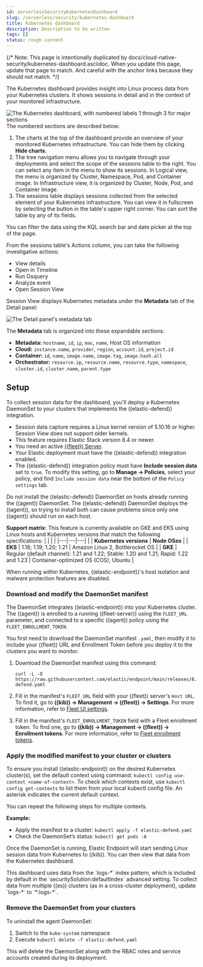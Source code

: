 ```yaml
---
id: serverlessSecurityKubernetesDashboard
slug: /serverless/security/kubernetes-dashboard
title: Kubernetes dashboard
description: Description to be written
tags: []
status: rough content
---
```



<RoughContent />

<div id="kubernetes-dashboard"></div>

{/* Note: This page is intentionally duplicated by docs/cloud-native-security/kubernetes-dashboard.asciidoc. When you update this page, update that page to match. And careful with the anchor links because they should not match. */}

The Kubernetes dashboard provides insight into Linux process data from your Kubernetes clusters. It shows sessions in detail and in the context of your monitored infrastructure.

![The Kubernetes dashboard, with numbered labels 1 through 3 for major sections](../images/kubernetes-dashboard/-dashboards-kubernetes-dashboard.png)
The numbered sections are described below:

  1. The charts at the top of the dashboard provide an overview of your monitored Kubernetes infrastructure. You can hide them by clicking **Hide charts**.
  1. The tree navigation menu allows you to navigate through your deployments and select the scope of the sessions table to the right. You can select any item in the menu to show its sessions. In Logical view, the menu is organized by Cluster, Namespace, Pod, and Container image. In Infrastructure view, it is organized by Cluster, Node, Pod, and Container image.
  1. The sessions table displays sessions collected from the selected element of your Kubernetes infrastructure. You can view it in fullscreen by selecting the button in the table's upper right corner. You can sort the table by any of its fields.

You can filter the data using the KQL search bar and date picker at the top of the page.

From the sessions table's Actions column, you can take the following investigative actions:

- View details
- <DocLink id="serverlessSecurityTimelinesUi">Open in Timeline</DocLink>
- <DocLink id="serverlessSecurityAlertsRunOsquery">Run Osquery</DocLink>
- <DocLink id="serverlessSecurityVisualEventAnalyzer">Analyze event</DocLink>
- <DocLink id="serverlessSecuritySessionView">Open Session View</DocLink>

Session View displays Kubernetes metadata under the **Metadata** tab of the Detail panel:

![The Detail panel's metadata tab](../images/kubernetes-dashboard/-dashboards-metadata-tab.png)

The **Metadata** tab is organized into these expandable sections:

- **Metadata:** `hostname`, `id`, `ip`, `mac`, `name`, Host OS information
- **Cloud:** `instance.name`, `provider`, `region`, `account.id`, `project.id`
- **Container:** `id`, `name`, `image.name`, `image.tag`, `image.hash.all`
- **Orchestrator:** `resource.ip`, `resource.name`, `resource.type`, `namespace`, `cluster.id`, `cluster.name`, `parent.type`

<div id="k8s-dash-setup"></div>

## Setup
To collect session data for the dashboard, you'll deploy a Kubernetes DaemonSet to your clusters that implements the ((elastic-defend)) integration.

<DocCallOut title="Requirements">

- Session data capture requires a Linux kernel version of 5.10.16 or higher. Session View does not support older kernels.
- This feature requires Elastic Stack version 8.4 or newer.
- You need an active [((fleet)) Server](((fleet-guide))/fleet-overview.html).
- Your Elastic deployment must have the ((elastic-defend)) integration <DocLink id="serverlessSecurityInstallDefend">enabled</DocLink>.
- The ((elastic-defend)) integration policy must have **Include session data** set to `true`. To modify this setting, go to **Manage -> Policies**, select your policy, and find `Include session data` near the bottom of the `Policy settings` tab.

</DocCallOut>

<DocCallOut title="Warning" color="warning">
Do not install the ((elastic-defend)) DaemonSet on hosts already running the ((agent)) DaemonSet. The ((elastic-defend)) DaemonSet deploys the ((agent)), so trying to install both can cause problems since only one ((agent)) should run on each host.
</DocCallOut>

**Support matrix**: This feature is currently available on GKE and EKS using Linux hosts and Kubernetes versions that match the following specifications:
|  |  |  |
|---|---|---|
| | **Kubernetes versions** | **Node OSes** |
| **EKS** | 1.18; 1.19; 1.20; 1.21 | Amazon Linux 2, Bottlerocket OS |
| **GKE** | Regular (default channel): 1.21 and 1.22; Stable: 1.20 and 1.21; Rapid: 1.22 and 1.23 | Container-optimized OS (COS), Ubuntu |

<DocCallOut title="Note">
When running within Kubernetes, ((elastic-endpoint))'s <DocLink id="serverlessSecurityHostIsolationOv">host isolation</DocLink> and <DocLink id="serverlessSecurityConfigureEndpointIntegrationPolicy" section="malware-protection">malware protection</DocLink> features are disabled.
</DocCallOut>

### Download and modify the DaemonSet manifest
The DaemonSet integrates ((elastic-endpoint)) into your Kubernetes cluster. The ((agent)) is enrolled to a running ((fleet-server)) using the `FLEET_URL` parameter, and connected to a specific ((agent)) policy using the `FLEET_ENROLLMENT_TOKEN`.

You first need to download the DaemonSet manifest `.yaml`, then modify it to include your ((fleet)) URL and Enrollment Token before you deploy it to the clusters you want to monitor.

1. Download the DaemonSet manifest using this command:

    ```console
    curl -L -O https://raw.githubusercontent.com/elastic/endpoint/main/releases/8.7.0/kubernetes/deploy/elastic-defend.yaml
    ```

1. Fill in the manifest's `FLEET_URL` field with your ((fleet)) server's `Host URL`. To find it, go to **((kib)) -> Management -> ((fleet)) -> Settings**. For more information, refer to [Fleet UI settings](((fleet-guide))/fleet-settings.html).
1. Fill in the manifest's `FLEET_ENROLLMENT_TOKEN` field with a Fleet enrollment token. To find one, go to **((kib)) -> Management -> ((fleet)) -> Enrollment tokens**. For more information, refer to [Fleet enrollment tokens](((fleet-guide))/fleet-enrollment-tokens.html).

### Apply the modified manifest to your cluster or clusters

To ensure you install ((elastic-endpoint)) on the desired Kubernetes cluster(s), set the default context using command: `kubectl config use-context <name-of-context>`.
To check which contexts exist, use `kubectl config get-contexts` to list them from your local kubectl config file. An asterisk indicates the current default context.

You can repeat the following steps for multiple contexts.

**Example:**

- Apply the manifest to a cluster: `kubectl apply -f elastic-defend.yaml`
- Check the DaemonSet’s status: `kubectl get pods -A`

Once the DaemonSet is running, Elastic Endpoint will start sending Linux session data from Kubernetes to ((kib)). You can then view that data from the Kubernetes dashboard.

<DocCallOut title="Important" color="warning">
This dashboard uses data from the `logs-*` index pattern, which is included by default in the <DocLink id="serverlessSecurityAdvancedSettings">`securitySolution:defaultIndex` advanced setting</DocLink>. To collect data from multiple ((es)) clusters (as in a cross-cluster deployment), update `logs-*` to `*:logs-*`.
</DocCallOut>

### Remove the DaemonSet from your clusters

To uninstall the agent DaemonSet:

1. Switch to the `kube-system` namespace
1. Execute `kubectl delete -f elastic-defend.yaml`

This will delete the DaemonSet along with the RBAC roles and service accounts created during its deployment.
